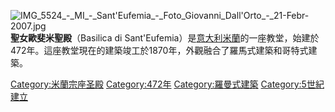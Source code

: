 {{Multiple issues|
{{Missing information|1=歷史|time=2020-07-29T04:56:01+00:00}}
{{Unreferenced|time=2020-07-29T04:56:01+00:00}}
}}
{{coord|45|27|27|N|9|11|19|E|type:landmark_source:kolossus-itwiki|display=title}}
[[File:IMG_5524_-_MI_-_Sant'Eufemia_-_Foto_Giovanni_Dall'Orto_-_21-Febr-2007.jpg|thumb]]
'''聖女歐斐米聖殿'''（Basilica di Sant'Eufemia）是[[意大利|意大利]][[米蘭|米蘭]]的一座教堂，始建於472年。這座教堂現在的建築竣工於1870年，外觀融合了羅馬式建築和哥特式建築。 
[[Category:米蘭宗座圣殿|Category:米蘭宗座圣殿]]
[[Category:472年|Category:472年]]
[[Category:羅曼式建築|Category:羅曼式建築]]
[[Category:5世紀建立|Category:5世紀建立]]